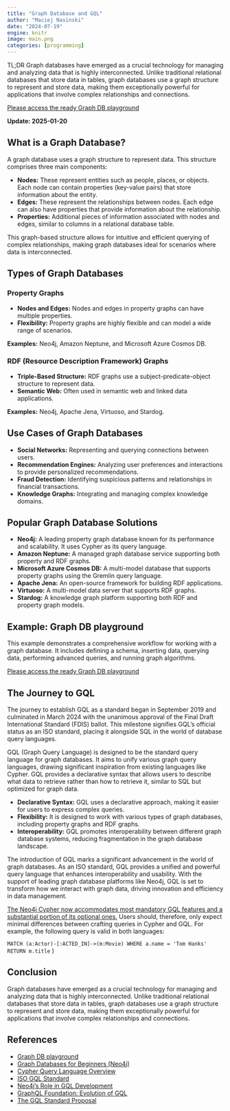 ```yaml
---
title: "Graph Database and GQL"
author: "Maciej Nasinski"
date: "2024-07-19"
engine: knitr
image: main.png
categories: [programming]
---
```


TL;DR Graph databases have emerged as a crucial technology for managing and analyzing data that is highly interconnected. Unlike traditional relational databases that store data in tables, graph databases use a graph structure to represent and store data, making them exceptionally powerful for applications that involve complex relationships and connections.

[Please access the ready Graph DB playground](https://github.com/Polkas/graphdb-playground)

**Update: 2025-01-20**

## What is a Graph Database?

A graph database uses a graph structure to represent data. This structure comprises three main components:

- **Nodes:** These represent entities such as people, places, or objects. Each node can contain properties (key-value pairs) that store information about the entity.
- **Edges:** These represent the relationships between nodes. Each edge can also have properties that provide information about the relationship.
- **Properties:** Additional pieces of information associated with nodes and edges, similar to columns in a relational database table.

This graph-based structure allows for intuitive and efficient querying of complex relationships, making graph databases ideal for scenarios where data is interconnected.

## Types of Graph Databases

### Property Graphs

- **Nodes and Edges:** Nodes and edges in property graphs can have multiple properties.
- **Flexibility:** Property graphs are highly flexible and can model a wide range of scenarios.

**Examples:** Neo4j, Amazon Neptune, and Microsoft Azure Cosmos DB.

### RDF (Resource Description Framework) Graphs

- **Triple-Based Structure:** RDF graphs use a subject-predicate-object structure to represent data.
- **Semantic Web:** Often used in semantic web and linked data applications.

**Examples:** Neo4j, Apache Jena, Virtuoso, and Stardog.

## Use Cases of Graph Databases

- **Social Networks:** Representing and querying connections between users.
- **Recommendation Engines:** Analyzing user preferences and interactions to provide personalized recommendations.
- **Fraud Detection:** Identifying suspicious patterns and relationships in financial transactions.
- **Knowledge Graphs:** Integrating and managing complex knowledge domains.

## Popular Graph Database Solutions

- **Neo4j:** A leading property graph database known for its performance and scalability. It uses Cypher as its query language.
- **Amazon Neptune:** A managed graph database service supporting both property and RDF graphs.
- **Microsoft Azure Cosmos DB:** A multi-model database that supports property graphs using the Gremlin query language.
- **Apache Jena:** An open-source framework for building RDF applications.
- **Virtuoso:** A multi-model data server that supports RDF graphs.
- **Stardog:** A knowledge graph platform supporting both RDF and property graph models.

## Example: Graph DB playground

This example demonstrates a comprehensive workflow for working with a graph database. It includes defining a schema, inserting data, querying data, performing advanced queries, and running graph algorithms. 

[Please access the ready Graph DB playground](https://github.com/Polkas/graphdb-playground)

## The Journey to GQL

The journey to establish GQL as a standard began in September 2019 and culminated in March 2024 with the unanimous approval of the Final Draft International Standard (FDIS) ballot. This milestone signifies GQL's official status as an ISO standard, placing it alongside SQL in the world of database query languages.

GQL (Graph Query Language) is designed to be the standard query language for graph databases. It aims to unify various graph query languages, drawing significant inspiration from existing languages like Cypher. GQL provides a declarative syntax that allows users to describe what data to retrieve rather than how to retrieve it, similar to SQL but optimized for graph data.

- **Declarative Syntax:** GQL uses a declarative approach, making it easier for users to express complex queries.
- **Flexibility:** It is designed to work with various types of graph databases, including property graphs and RDF graphs.
- **Interoperability:** GQL promotes interoperability between different graph database systems, reducing fragmentation in the graph database landscape.

The introduction of GQL marks a significant advancement in the world of graph databases. As an ISO standard, GQL provides a unified and powerful query language that enhances interoperability and usability. With the support of leading graph database platforms like Neo4j, GQL is set to transform how we interact with graph data, driving innovation and efficiency in data management.

[The Neo4j Cypher now accommodates most mandatory GQL features and a substantial portion of its optional ones.](https://neo4j.com/docs/cypher-manual/current/appendix/gql-conformance/)
Users should, therefore, only expect minimal differences between crafting queries in Cypher and GQL. 
For example, the following query is valid in both languages:  

```
MATCH (a:Actor)-[:ACTED_IN]->(m:Movie)
WHERE a.name = 'Tom Hanks'
RETURN m.title
```                                                                                                           )

## Conclusion

Graph databases have emerged as a crucial technology for managing and analyzing data that is highly interconnected. Unlike traditional relational databases that store data in tables, graph databases use a graph structure to represent and store data, making them exceptionally powerful for applications that involve complex relationships and connections.

## References

- [Graph DB playground](https://github.com/Polkas/graphdb-playground)
- [Graph Databases for Beginners (Neo4j)](https://neo4j.com/graph-databases-for-beginners/)
- [Cypher Query Language Overview](https://opencypher.org/)
- [ISO GQL Standard](https://www.iso.org/standard/76120.html)
- [Neo4j's Role in GQL Development](https://neo4j.com/developer/gql/)
- [GraphQL Foundation: Evolution of GQL](https://www.graphql.org)
- [The GQL Standard Proposal](https://arxiv.org/abs/2009.03000)

